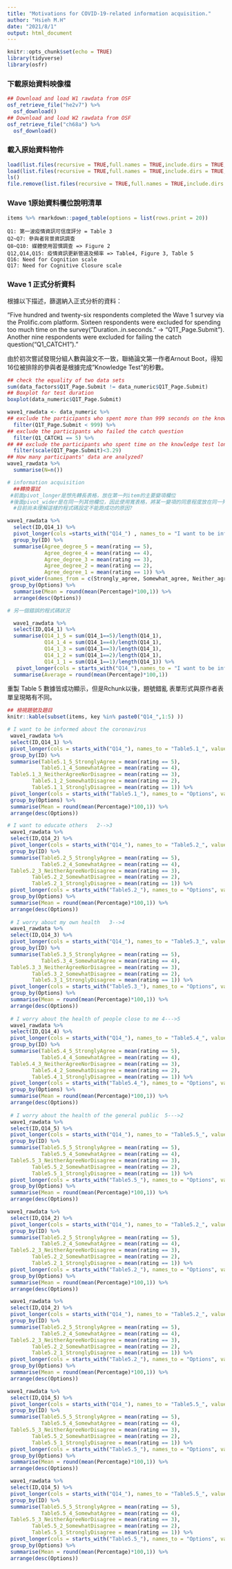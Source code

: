 ```yaml
---
title: "Motivations for COVID-19-related information acquisition."
author: "Hsieh M.H"
date: "2021/8/1"
output: html_document
---
```


```r
knitr::opts_chunk$set(echo = TRUE)
library(tidyverse)
library(osfr)
```

### 下載原始資料映像檔

```r
## Download and load W1 rawdata from OSF
osf_retrieve_file("he2v7") %>%
  osf_download()
## Download and load W2 rawdata from OSF
osf_retrieve_file("ch68a") %>%
  osf_download() 
```

### 載入原始資料物件

```r
load(list.files(recursive = TRUE,full.names = TRUE,include.dirs = TRUE,pattern = "*.Rdata")[1])
load(list.files(recursive = TRUE,full.names = TRUE,include.dirs = TRUE,pattern = "*.Rdata")[2])
ls()
file.remove(list.files(recursive = TRUE,full.names = TRUE,include.dirs = TRUE,pattern = "*.Rdata"))
```

### Wave 1原始資料欄位說明清單

```r
items %>% rmarkdown::paged_table(options = list(rows.print = 20))
```
```
Q1: 第一波疫情資訊可信度評分 = Table 3
Q2~Q7: 參與者背景資訊調查
Q8~Q10: 媒體使用習慣調查 => Figure 2
Q12,Q14,Q15: 疫情資訊更新管道及頻率 => Table4, Figure 3, Table 5
Q16: Need for Cognition scale
Q17: Need for Cognitive Closure scale

```
### Wave 1 正式分析資料

根據以下描述，篩選納入正式分析的資料：

"Five hundred and twenty-six respondents completed the Wave 1 survey via the Prolific.com platform. Sixteen respondents were excluded for spending too much time on the survey("Duration..in.seconds." -> "Q1T_Page.Submit"). Another nine respondents were excluded for failing the catch question("Q1_CATCH1")."

由於初次嘗試發現分組人數與論文不一致，聯絡論文第一作者Arnout Boot，得知16位被排除的參與者是根據完成"Knowledge Test"的秒數。

```r
## check the equality of two data sets
sum(data_factors$Q1T_Page.Submit != data_numeric$Q1T_Page.Submit)
## Boxplot for test duration
boxplot(data_numeric$Q1T_Page.Submit)

wave1_rawdata <- data_numeric %>% 
## exclude the participants who spent more than 999 seconds on the knowledge test
  filter(Q1T_Page.Submit < 999) %>%
## exclude the participants who failed the catch question
  filter(Q1_CATCH1 == 5) %>%
## ## exclude the participants who spent time on the knowledge test longer than 3.29 standardized time
  filter(scale(Q1T_Page.Submit)<3.29)
## How many participants' data are analyzed?
wave1_rawdata %>%
  summarise(N=n())
```


```r
# information acquisition
  ##轉換嘗試
 #前面pivot_longer是想先轉長表格，放在第一列item的主要變項欄位
 #後面pivot_wider是在同一列其他欄位，因此使用寬表格，將某一變項的同意程度放在同一列。
  #目前尚未理解這樣的程式碼設定不能跑成功的原因?

wave1_rawdata %>%
  select(ID,Q14_1) %>%
  pivot_longer(cols =starts_with("Q14_") , names_to = "I want to be informed about the coronavirus", values_to = "rating" ) %>%
  group_by(ID) %>%
  summarise(Agree_degree_5 = mean(rating == 5),
            Agree_degree_4 = mean(rating == 4),
            Agree_degree_3 = mean(rating == 3),
            Agree_degree_2 = mean(rating == 2),
            Agree_degree_1 = mean(rating == 1)) %>%
 pivot_wider(names_from = c(Strongly_agree, Somewhat_agree, Neither_agree_nor_disagree, Somewhat_disagree, Strongly_disagree), values_from = score, names_sep = "") %>%
 group_by(Options) %>%
  summarise(Mean = round(mean(Percentage)*100,1)) %>%
  arrange(desc(Options))
```


```r
# 另一個錯誤的程式碼狀況

  wave1_rawdata %>%
  select(ID,Q14_1) %>%
  summarise(Q14_1_5 = sum(Q14_1==5)/length(Q14_1),
            Q14_1_4 = sum(Q14_1==4)/length(Q14_1),
            Q14_1_3 = sum(Q14_1==3)/length(Q14_1),
            Q14_1_2 = sum(Q14_1==2)/length(Q14_1),
            Q14_1_1 = sum(Q14_1==1)/length(Q14_1)) %>%
   pivot_longer(cols = starts_with("Q14_"),names_to = "I want to be informed about the coronavirus", values_to = "Percentage") %>%
  summarise(Average = round(mean(Percentage)*100,1))
```

重製 Table 5 數據皆成功顯示，但是Rchunk以後，題號錯亂
        表單形式與原作者表單呈現略有不同。


```r
## 檢視題號及題目 
knitr::kable(subset(items, key %in% paste0("Q14_",1:5) ))
```


```r
# I want to be informed about the coronavirus
 wave1_rawdata %>%
 select(ID,Q14_1) %>%
 pivot_longer(cols = starts_with("Q14_"), names_to = "Table5.1_", values_to = "rating") %>% 
 group_by(ID) %>%
 summarise(Table5.1_5_StronglyAgree = mean(rating == 5), 
           Table5.1_4_SomewhatAgree = mean(rating == 4), 
 Table5.1_3_NeitherAgreeNorDisagree = mean(rating == 3), 
        Table5.1_2_SomewhatDisagree = mean(rating == 2),
        Table5.1_1_StronglyDisagree = mean(rating == 1)) %>%
 pivot_longer(cols = starts_with("Table5.1_"), names_to = "Options", values_to = "Percentage") %>%
 group_by(Options) %>% 
 summarise(Mean = round(mean(Percentage)*100,1)) %>% 
 arrange(desc(Options))

# I want to educate others   2-->3
 wave1_rawdata %>%
 select(ID,Q14_2) %>%
 pivot_longer(cols = starts_with("Q14_"), names_to = "Table5.2_", values_to = "rating") %>% 
 group_by(ID) %>%
 summarise(Table5.2_5_StronglyAgree = mean(rating == 5), 
           Table5.2_4_SomewhatAgree = mean(rating == 4), 
 Table5.2_3_NeitherAgreeNorDisagree = mean(rating == 3), 
        Table5.2_2_SomewhatDisagree = mean(rating == 2),
        Table5.2_1_StronglyDisagree = mean(rating == 1)) %>%
 pivot_longer(cols = starts_with("Table5.2_"), names_to = "Options", values_to = "Percentage") %>%
 group_by(Options) %>% 
 summarise(Mean = round(mean(Percentage)*100,1)) %>% 
 arrange(desc(Options))
 
 # I worry about my own health   3-->4
 wave1_rawdata %>%
 select(ID,Q14_3) %>%
 pivot_longer(cols = starts_with("Q14_"), names_to = "Table5.3_", values_to = "rating") %>% 
 group_by(ID) %>%
 summarise(Table5.3_5_StronglyAgree = mean(rating == 5), 
           Table5.3_4_SomewhatAgree = mean(rating == 4), 
 Table5.3_3_NeitherAgreeNorDisagree = mean(rating == 3), 
        Table5.3_2_SomewhatDisagree = mean(rating == 2),
        Table5.3_1_StronglyDisagree = mean(rating == 1)) %>%
 pivot_longer(cols = starts_with("Table5.3_"), names_to = "Options", values_to = "Percentage") %>%
 group_by(Options) %>% 
 summarise(Mean = round(mean(Percentage)*100,1)) %>% 
 arrange(desc(Options))
 
 # I worry about the health of people close to me 4--->5
 wave1_rawdata %>%
 select(ID,Q14_4) %>%
 pivot_longer(cols = starts_with("Q14_"), names_to = "Table5.4_", values_to = "rating") %>% 
 group_by(ID) %>%
 summarise(Table5.4_5_StronglyAgree = mean(rating == 5), 
           Table5.4_4_SomewhatAgree = mean(rating == 4), 
 Table5.4_3_NeitherAgreeNorDisagree = mean(rating == 3), 
        Table5.4_2_SomewhatDisagree = mean(rating == 2),
        Table5.4_1_StronglyDisagree = mean(rating == 1)) %>%
 pivot_longer(cols = starts_with("Table5.4_"), names_to = "Options", values_to = "Percentage") %>%
 group_by(Options) %>% 
 summarise(Mean = round(mean(Percentage)*100,1)) %>% 
 arrange(desc(Options))
 
 # I worry about the health of the general public  5--->2
 wave1_rawdata %>%
 select(ID,Q14_5) %>%
 pivot_longer(cols = starts_with("Q14_"), names_to = "Table5.5_", values_to = "rating") %>% 
 group_by(ID) %>%
 summarise(Table5.5_5_StronglyAgree = mean(rating == 5), 
           Table5.5_4_SomewhatAgree = mean(rating == 4), 
 Table5.5_3_NeitherAgreeNorDisagree = mean(rating == 3), 
        Table5.5_2_SomewhatDisagree = mean(rating == 2),
        Table5.5_1_StronglyDisagree = mean(rating == 1)) %>%
 pivot_longer(cols = starts_with("Table5.5_"), names_to = "Options", values_to = "Percentage") %>%
 group_by(Options) %>% 
 summarise(Mean = round(mean(Percentage)*100,1)) %>% 
 arrange(desc(Options))
```

```r
wave1_rawdata %>%
 select(ID,Q14_2) %>%
 pivot_longer(cols = starts_with("Q14_"), names_to = "Table5.2_", values_to = "rating") %>% 
 group_by(ID) %>%
 summarise(Table5.2_5_StronglyAgree = mean(rating == 5), 
           Table5.2_4_SomewhatAgree = mean(rating == 4), 
 Table5.2_3_NeitherAgreeNorDisagree = mean(rating == 3), 
        Table5.2_2_SomewhatDisagree = mean(rating == 2),
        Table5.2_1_StronglyDisagree = mean(rating == 1)) %>%
 pivot_longer(cols = starts_with("Table5.2_"), names_to = "Options", values_to = "Percentage") %>%
 group_by(Options) %>% 
 summarise(Mean = round(mean(Percentage)*100,1)) %>% 
 arrange(desc(Options))
```





```r
 wave1_rawdata %>%
 select(ID,Q14_2) %>%
 pivot_longer(cols = starts_with("Q14_"), names_to = "Table5.2_", values_to = "rating") %>% 
 group_by(ID) %>%
 summarise(Table5.2_5_StronglyAgree = mean(rating == 5), 
           Table5.2_4_SomewhatAgree = mean(rating == 4), 
 Table5.2_3_NeitherAgreeNorDisagree = mean(rating == 3), 
        Table5.2_2_SomewhatDisagree = mean(rating == 2),
        Table5.2_1_StronglyDisagree = mean(rating == 1)) %>%
 pivot_longer(cols = starts_with("Table5.2_"), names_to = "Options", values_to = "Percentage") %>%
 group_by(Options) %>% 
 summarise(Mean = round(mean(Percentage)*100,1)) %>% 
 arrange(desc(Options))
```
```r
wave1_rawdata %>%
 select(ID,Q14_5) %>%
 pivot_longer(cols = starts_with("Q14_"), names_to = "Table5.5_", values_to = "rating") %>% 
 group_by(ID) %>%
 summarise(Table5.5_5_StronglyAgree = mean(rating == 5), 
           Table5.5_4_SomewhatAgree = mean(rating == 4), 
 Table5.5_3_NeitherAgreeNorDisagree = mean(rating == 3), 
        Table5.5_2_SomewhatDisagree = mean(rating == 2),
        Table5.5_1_StronglyDisagree = mean(rating == 1)) %>%
 pivot_longer(cols = starts_with("Table5.5_"), names_to = "Options", values_to = "Percentage") %>%
 group_by(Options) %>% 
 summarise(Mean = round(mean(Percentage)*100,1)) %>% 
 arrange(desc(Options))
```

```r
 wave1_rawdata %>%
 select(ID,Q14_5) %>%
 pivot_longer(cols = starts_with("Q14_"), names_to = "Table5.5_", values_to = "rating") %>% 
 group_by(ID) %>%
 summarise(Table5.5_5_StronglyAgree = mean(rating == 5), 
           Table5.5_4_SomewhatAgree = mean(rating == 4), 
 Table5.5_3_NeitherAgreeNorDisagree = mean(rating == 3), 
        Table5.5_2_SomewhatDisagree = mean(rating == 2),
        Table5.5_1_StronglyDisagree = mean(rating == 1)) %>%
 pivot_longer(cols = starts_with("Table5.5_"), names_to = "Options", values_to = "Percentage") %>%
 group_by(Options) %>% 
 summarise(Mean = round(mean(Percentage)*100,1)) %>% 
 arrange(desc(Options))
```



